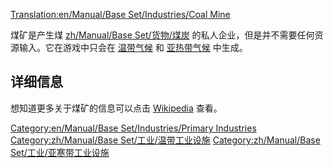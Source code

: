 [[Translation:en/Manual/Base Set/Industries/Coal Mine]]

{{zh/Manual/Base Set/Industries/工业设施|image=en/Manual/Base Set/Industries/Coalmine.png
|name=煤矿
|climates=[[zh/Manual/气候#wen-dai-qi-hou|温带气候]], [[zh/Manual/气候#ya-re-dai-qi-hou|亚热带气候]]。
|accepts=无
|produces=[[zh/Manual/Base Set/货物/煤炭]]
}}

煤矿是产生煤 [[zh/Manual/Base Set/货物/煤炭]] 的私人企业，但是并不需要任何资源输入。它在游戏中只会在 [[zh/Manual/气候#wen-dai-qi-hou|温带气候]] 和 [[zh/Manual/气候#ya-re-dai-qi-hou|亚热带气候]] 中生成。

== 详细信息 ==
想知道更多关于煤矿的信息可以点击 [https://www.wikipedia.org/wiki/Coal_mining Wikipedia] 查看。

{{zh/Manual/Base Set/Industries/Navbox Industries}}

[[Category:en/Manual/Base Set/Industries/Primary Industries]]
[[Category:zh/Manual/Base Set/工业/温带工业设施]]
[[Category:zh/Manual/Base Set/工业/亚寒带工业设施]]